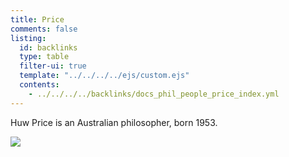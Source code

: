 ```yaml
---
title: Price
comments: false
listing:
  id: backlinks
  type: table
  filter-ui: true
  template: "../../../../ejs/custom.ejs"
  contents:
    - ../../../../backlinks/docs_phil_people_price_index.yml
---
```


Huw Price is an Australian philosopher, born 1953.

![](/images/headshots/price.jpeg)